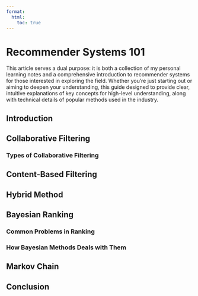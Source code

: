 ```yaml
---
format:
  html:
    toc: true
---
```


# Recommender Systems 101

This article serves a dual purpose: it is both a collection of my personal learning notes and a comprehensive introduction to recommender systems for those interested in exploring the field. Whether you're just starting out or aiming to deepen your understanding, this guide designed to provide clear, intuitive explanations of key concepts for high-level understanding, along with technical details of popular methods used in the industry.

## Introduction

## Collaborative Filtering

### Types of Collaborative Filtering

## Content-Based Filtering

## Hybrid Method

## Bayesian Ranking

### Common Problems in Ranking

### How Bayesian Methods Deals with Them

## Markov Chain

## Conclusion